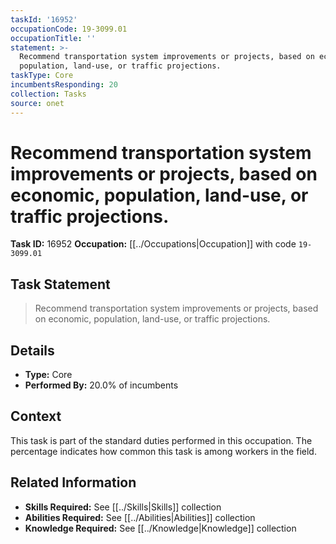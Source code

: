```yaml
---
taskId: '16952'
occupationCode: 19-3099.01
occupationTitle: ''
statement: >-
  Recommend transportation system improvements or projects, based on economic,
  population, land-use, or traffic projections.
taskType: Core
incumbentsResponding: 20
collection: Tasks
source: onet
---
```

# Recommend transportation system improvements or projects, based on economic, population, land-use, or traffic projections.

**Task ID:** 16952
**Occupation:** [[../Occupations|Occupation]] with code `19-3099.01`

## Task Statement

> Recommend transportation system improvements or projects, based on economic, population, land-use, or traffic projections.

## Details

- **Type:** Core
- **Performed By:** 20.0% of incumbents

## Context

This task is part of the standard duties performed in this occupation. The percentage indicates how common this task is among workers in the field.

## Related Information

- **Skills Required:** See [[../Skills|Skills]] collection
- **Abilities Required:** See [[../Abilities|Abilities]] collection
- **Knowledge Required:** See [[../Knowledge|Knowledge]] collection
